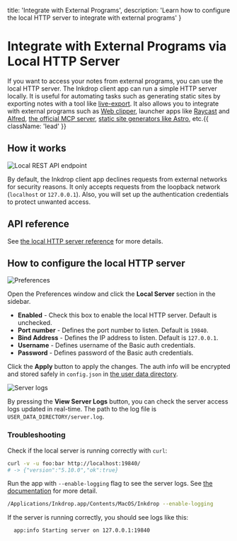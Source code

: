 
  title: 'Integrate with External Programs',
  description:
    'Learn how to configure the local HTTP server to integrate with external programs'
}

# Integrate with External Programs via Local HTTP Server

If you want to access your notes from external programs, you can use the local HTTP server.
The Inkdrop client app can run a simple HTTP server locally.
It is useful for automating tasks such as generating static sites by exporting notes with a tool like [live-export](https://github.com/inkdropapp/inkdrop-live-export).
It also allows you to integrate with external programs such as [Web clipper](https://docs.inkdrop.app/reference/clip-web-pages-from-browser), launcher apps like [Raycast](https://docs.inkdrop.app/reference/integrate-with-raycast) and [Alfred](https://docs.inkdrop.app/reference/integrate-with-alfred), [the official MCP server](https://github.com/inkdropapp/mcp-server), [static site generators like Astro](https://github.com/inkdropapp/inkdrop-blog-template), etc.{{ className: 'lead' }}

## How it works

![Local REST API endpoint](/images/accessing-the-local-database_local-rest-api-endpoint.png)

By default, the Inkdrop client app declines requests from external networks for security reasons.
It only accepts requests from the loopback network (`localhost` or `127.0.0.1`).
Also, you will set up the authentication credentials to protect unwanted access.

## API reference

See [the local HTTP server reference](/data-access/local-http-server) for more details.

## How to configure the local HTTP server

![Preferences](/images/integrate-with-external-programs_preferences.png)

Open the Preferences window and click the **Local Server** section in the sidebar.

- **Enabled** - Check this box to enable the local HTTP server. Default is unchecked.
- **Port number** - Defines the port number to listen. Default is `19840`.
- **Bind Address** - Defines the IP address to listen. Default is `127.0.0.1`.
- **Username** - Defines username of the Basic auth credentials.
- **Password** - Defines password of the Basic auth credentials.

Click the **Apply** button to apply the changes.
The auth info will be encrypted and stored safely in `config.json` in [the user data directory](https://docs.inkdrop.app/manual/basic-usage#user-data-directory).

![Server logs](/images/integrate-with-external-programs_server-logs.png)

By pressing the **View Server Logs** button, you can check the server access logs updated in real-time.
The path to the log file is `USER_DATA_DIRECTORY/server.log`.


### Troubleshooting

Check if the local server is running correctly with `curl`:

```sh
curl -v -u foo:bar http://localhost:19840/
# -> {"version":"5.10.0","ok":true}
```

Run the app with `--enable-logging` flag to see the server logs. See [the documentation](https://docs.inkdrop.app/manual/troubleshooting#enable-logging) for more detail.

```sh
/Applications/Inkdrop.app/Contents/MacOS/Inkdrop --enable-logging
```

If the server is running correctly, you should see logs like this:

```
  app:info Starting server on 127.0.0.1:19840
```


